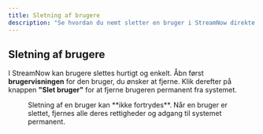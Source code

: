 ```yaml
---
title: Sletning af brugere
description: "Se hvordan du nemt sletter en bruger i StreamNow direkte fra brugerens visningsside."
---
```

## Sletning af brugere
I StreamNow kan brugere slettes hurtigt og enkelt.
Åbn først **brugervisningen** for den bruger, du ønsker at fjerne.
Klik derefter på knappen **"Slet bruger"** for at fjerne brugeren permanent fra systemet.

<Figure src="/images/delete-user.png" alt="Slet bruger-knap i brugervisning" />

<Warning>
    Sletning af en bruger kan **ikke fortrydes**.
    Når en bruger er slettet, fjernes alle deres rettigheder og adgang til systemet permanent.
</Warning>
